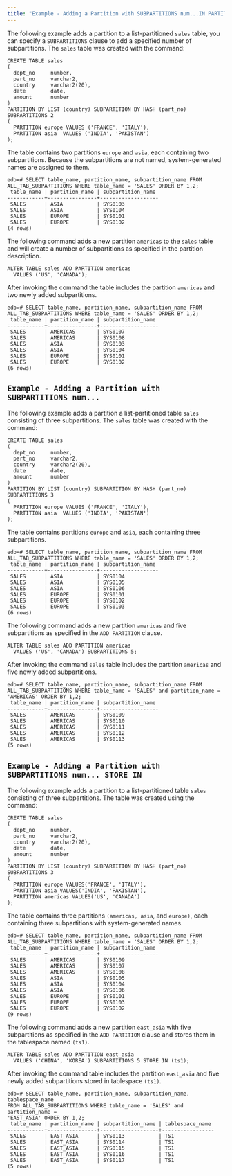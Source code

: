 ```yaml
---
title: "Example - Adding a Partition with SUBPARTITIONS num...IN PARTITION DESCRIPTION"
---
```


<div id="example_adding_a_partition_with_subpartitions_number" class="registered_link"></div>


The following example adds a partition to a list-partitioned `sales` table, you can specify a `SUBPARTITIONS` clause to add a specified number of subpartitions. The `sales` table was created with the command:

``` text
CREATE TABLE sales
(
  dept_no     number,
  part_no     varchar2,
  country     varchar2(20),
  date        date,
  amount      number
)
PARTITION BY LIST (country) SUBPARTITION BY HASH (part_no) SUBPARTITIONS 2
(
  PARTITION europe VALUES ('FRANCE', 'ITALY'),
  PARTITION asia  VALUES ('INDIA', 'PAKISTAN')
);
```

The table contains two partitions `europe` and `asia`, each containing two subpartitions. Because the subpartitions are not named, system-generated names are assigned to them.

``` text
edb=# SELECT table_name, partition_name, subpartition_name FROM
ALL_TAB_SUBPARTITIONS WHERE table_name = 'SALES' ORDER BY 1,2;
 table_name | partition_name | subpartition_name
------------+----------------+-------------------
 SALES      | ASIA           | SYS0103
 SALES      | ASIA           | SYS0104
 SALES      | EUROPE         | SYS0101
 SALES      | EUROPE         | SYS0102
(4 rows)
```

The following command adds a new partition `americas` to the `sales` table and will create a number of subpartitions as specified in the partition description.

``` text
ALTER TABLE sales ADD PARTITION americas
  VALUES ('US', 'CANADA');
```

After invoking the command the table includes the partition `americas` and two newly added subpartitions.

``` text
edb=# SELECT table_name, partition_name, subpartition_name FROM
ALL_TAB_SUBPARTITIONS WHERE table_name = 'SALES' ORDER BY 1,2;
 table_name | partition_name | subpartition_name
------------+----------------+-------------------
 SALES      | AMERICAS       | SYS0107
 SALES      | AMERICAS       | SYS0108
 SALES      | ASIA           | SYS0103
 SALES      | ASIA           | SYS0104
 SALES      | EUROPE         | SYS0101
 SALES      | EUROPE         | SYS0102
(6 rows)
```

## `Example - Adding a Partition with SUBPARTITIONS num...`

The following example adds a partition a list-partitioned table `sales` consisting of three subpartitions. The `sales` table was created with the command:

``` text
CREATE TABLE sales
(
  dept_no     number,
  part_no     varchar2,
  country     varchar2(20),
  date        date,
  amount      number
)
PARTITION BY LIST (country) SUBPARTITION BY HASH (part_no) SUBPARTITIONS 3
(
  PARTITION europe VALUES ('FRANCE', 'ITALY'),
  PARTITION asia  VALUES ('INDIA', 'PAKISTAN')
);
```

The table contains partitions `europe` and `asia`, each containing three subpartitions.

``` text
edb=# SELECT table_name, partition_name, subpartition_name FROM
ALL_TAB_SUBPARTITIONS WHERE table_name = 'SALES' ORDER BY 1,2;
 table_name | partition_name | subpartition_name
------------+----------------+-------------------
 SALES      | ASIA           | SYS0104
 SALES      | ASIA           | SYS0105
 SALES      | ASIA           | SYS0106
 SALES      | EUROPE         | SYS0101
 SALES      | EUROPE         | SYS0102
 SALES      | EUROPE         | SYS0103
(6 rows)
```

The following command adds a new partition `americas` and five subpartitions as specified in the `ADD PARTITION` clause.

``` text
ALTER TABLE sales ADD PARTITION americas
  VALUES ('US', 'CANADA') SUBPARTITIONS 5;
```

After invoking the command `sales` table includes the partition `americas` and five newly added subpartitions.

``` text
edb=# SELECT table_name, partition_name, subpartition_name FROM
ALL_TAB_SUBPARTITIONS WHERE table_name = 'SALES' and partition_name =
'AMERICAS' ORDER BY 1,2;
 table_name | partition_name | subpartition_name
------------+----------------+-------------------
 SALES      | AMERICAS       | SYS0109
 SALES      | AMERICAS       | SYS0110
 SALES      | AMERICAS       | SYS0111
 SALES      | AMERICAS       | SYS0112
 SALES      | AMERICAS       | SYS0113
(5 rows)
```

## `Example - Adding a Partition with SUBPARTITIONS num... STORE IN`

The following example adds a partition to a list-partitioned table `sales` consisting of three subpartitions. The table was created using the command:

``` text
CREATE TABLE sales
(
  dept_no     number,
  part_no     varchar2,
  country     varchar2(20),
  date        date,
  amount      number
)
PARTITION BY LIST (country) SUBPARTITION BY HASH (part_no) SUBPARTITIONS 3
(
  PARTITION europe VALUES('FRANCE', 'ITALY'),
  PARTITION asia VALUES('INDIA', 'PAKISTAN'),
  PARTITION americas VALUES('US', 'CANADA')
);
```

The table contains three partitions `(americas, asia`, and `europe)`, each containing three subpartitions with system-generated names.

``` text
edb=# SELECT table_name, partition_name, subpartition_name FROM
ALL_TAB_SUBPARTITIONS WHERE table_name = 'SALES' ORDER BY 1,2;
 table_name | partition_name | subpartition_name
------------+----------------+-------------------
 SALES      | AMERICAS       | SYS0109
 SALES      | AMERICAS       | SYS0107
 SALES      | AMERICAS       | SYS0108
 SALES      | ASIA           | SYS0105
 SALES      | ASIA           | SYS0104
 SALES      | ASIA           | SYS0106
 SALES      | EUROPE         | SYS0101
 SALES      | EUROPE         | SYS0103
 SALES      | EUROPE         | SYS0102
(9 rows)
```

The following command adds a new partition `east_asia` with five subpartitions as specified in the `ADD PARTITION` clause and stores them in the tablespace named `(ts1)`.

``` text
ALTER TABLE sales ADD PARTITION east_asia
  VALUES ('CHINA', 'KOREA') SUBPARTITIONS 5 STORE IN (ts1);
```

After invoking the command table includes the partition `east_asia` and five newly added subpartitions stored in tablespace `(ts1)`.

``` text
edb=# SELECT table_name, partition_name, subpartition_name, tablespace_name
FROM ALL_TAB_SUBPARTITIONS WHERE table_name = 'SALES' and partition_name =
'EAST_ASIA' ORDER BY 1,2;
 table_name | partition_name | subpartition_name | tablespace_name
------------+----------------+-------------------+-----------------
 SALES      | EAST_ASIA      | SYS0113           | TS1
 SALES      | EAST_ASIA      | SYS0114           | TS1
 SALES      | EAST_ASIA      | SYS0115           | TS1
 SALES      | EAST_ASIA      | SYS0116           | TS1
 SALES      | EAST_ASIA      | SYS0117           | TS1
(5 rows)
```
